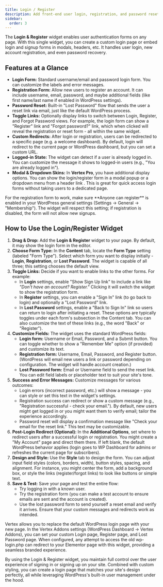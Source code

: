 ```yaml
---
title: Login / Register
description: Add front-end user login, registration, and password reset forms to your site using the Vertex Login/Register widget.
sidebar:
  order: 3
---
```



The **Login & Register** widget enables user authentication forms on any page. With this single widget, you can create a custom login page or embed login and signup forms in modals, headers, etc. It handles user login, new account registration, and even password recovery.

## Features at a Glance

- **Login Form:** Standard username/email and password login form. You can customize the labels and error messages.
- **Registration Form:** Allow new users to register an account. It can include username, email, password, and maybe additional fields (like first name/last name if enabled in WordPress settings).
- **Password Reset:** Built-in "Lost Password" flow that sends the user a reset link via email, just like the default WordPress process.
- **Toggle Links:** Optionally display links to switch between Login, Register, and Forgot Password views. For example, the login form can show a "Register" link and "Forgot password?" link, which when clicked will reveal the registration or reset form - all within the same widget.
- **Custom Redirects:** After login or registration, users can be redirected to a specific page (e.g. a welcome dashboard). By default, login will redirect to the current page or WordPress dashboard, but you can set a custom URL.
- **Logged-in State:** The widget can detect if a user is already logged in. You can customize the message it shows to logged-in users (e.g., "You are already logged in").
- **Modal & Dropdown Skins:** In **Vertex Pro**, you have additional display options. You can show the login/register form in a modal popup or a dropdown menu from a header link <Badge text="Pro" variant='caution' />. This is great for quick access login forms without taking users to a dedicated page.

<Aside type="note" title="WordPress Settings">
For the registration form to work, make sure **Anyone can register** is enabled in your WordPress general settings (Settings → General → "Membership"). The widget will respect this setting; if registration is disabled, the form will not allow new signups.
</Aside>

## How to Use the Login/Register Widget

<Steps>

1. **Drag & Drop:** Add the **Login & Register** widget to your page. By default, it may show the login form in the editor.
2. **Choose Form Type:** In the **Content** tab, locate the **Form Type** setting (labeled "Form Type"). Select which form you want to display initially - **Login**, **Registration**, or **Lost Password**. The widget is capable of all three; this setting chooses the default view.
3. **Toggle Links:** Decide if you want to enable links to the other forms. For example:
   - In **Login** settings, enable "Show Sign Up link" to include a link like *"Don't have an account? Register."* Clicking it will switch the widget to show the registration form.
   - In **Register** settings, you can enable a "Sign In" link (to go back to login) and optionally a "Lost Password" link.
   - In **Lost Password** settings, enable a "Back to Sign In" link so users can return to login after initiating a reset.
   These options are typically toggles under each form's subsection in the Content tab. You can also customize the text of these links (e.g., the word "Back" or "Register").
4. **Customize Fields:** The widget uses the standard WordPress fields:
   - **Login form:** Username or Email, Password, and a Submit button. You can toggle whether to show a "Remember Me" option (if provided) and customize its text.
   - **Registration form:** Username, Email, Password, and Register button. (WordPress will email new users a link or password depending on configuration. The widget will handle account creation.)
   - **Lost Password form:** Email or Username field to send the reset link.
   You can edit field labels or placeholder text to suit your site's tone.
5. **Success and Error Messages:** Customize messages for various outcomes:
   - Login errors (incorrect password, etc.) will show a message - you can style or set this text in the widget's settings.
   - Registration success can redirect or show a custom message (e.g., "Registration successful - check your email."). By default, new users might get logged in or you might want them to verify email; tailor the experience accordingly.
   - Password reset will display a confirmation message like "Check your email for the reset link." This text may be customizable.
6. **Post-Login Redirect (Optional):** In the **Additional Options**, set where to redirect users after a successful login or registration. You might create a "My Account" page and direct them there. If left blank, the default WordPress behavior applies (login goes to WP Dashboard for admins or refreshes the current page for subscribers).
7. **Design and Style:** Use the **Style** tab to design the form. You can adjust input field styles (colors, borders, width), button styles, spacing, and alignment. For instance, you might center the form, add a background box, or style the links (register/forgot links) to look like buttons or simple text.
8. **Save & Test:** Save your page and test the entire flow:
   - Try logging in with a known user.
   - Try the registration form (you can make a test account to ensure emails are sent and the account is created).
   - Use the lost password form to send yourself a reset email and verify it arrives.
   Ensure that your custom messages and redirects work as intended.

</Steps>

<Aside type="tip" title="Replacing Default WP Login">
Vertex allows you to replace the default WordPress login page with your new page. In the Vertex Addons settings (WordPress Dashboard → Vertex Addons), you can set your custom Login page, Register page, and Lost Password page. When configured, any attempt to access the old wp-login.php can redirect to your Elementor page with this widget, providing a seamless branded experience.
</Aside>

By using the Login & Register widget, you maintain full control over the user experience of signing in or signing up on your site. Combined with custom styling, you can create a login page that matches your site's design perfectly, all while leveraging WordPress's built-in user management under the hood.